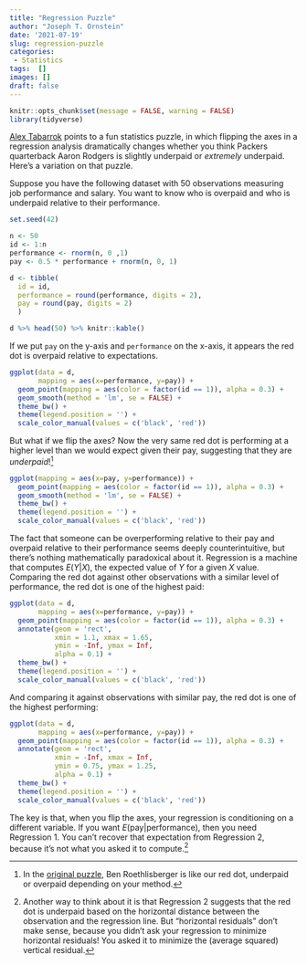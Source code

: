 ```yaml
---
title: "Regression Puzzle"
author: "Joseph T. Ornstein"
date: '2021-07-19'
slug: regression-puzzle
categories:
 - Statistics
tags:  []
images: []
draft: false
---
```


```r
knitr::opts_chunk$set(message = FALSE, warning = FALSE)
library(tidyverse)
```

[Alex Tabarrok](https://marginalrevolution.com/marginalrevolution/2021/07/a-regression-puzzle.html) points to a fun statistics puzzle, in which flipping the axes in a regression analysis dramatically changes whether you think Packers quarterback Aaron Rodgers is slightly underpaid or *extremely* underpaid. Here's a variation on that puzzle.

Suppose you have the following dataset with 50 observations measuring job performance and salary. You want to know who is overpaid and who is underpaid relative to their performance.

```r
set.seed(42)

n <- 50
id <- 1:n
performance <- rnorm(n, 0 ,1)
pay <- 0.5 * performance + rnorm(n, 0, 1)

d <- tibble(
  id = id,
  performance = round(performance, digits = 2),
  pay = round(pay, digits = 2)
  )

d %>% head(50) %>% knitr::kable()
```

If we put `pay` on the y-axis and `performance` on the x-axis, it appears the red dot is overpaid relative to expectations.

```r
ggplot(data = d,
       mapping = aes(x=performance, y=pay)) +
  geom_point(mapping = aes(color = factor(id == 1)), alpha = 0.3) +
  geom_smooth(method = 'lm', se = FALSE) +
  theme_bw() +
  theme(legend.position = '') +
  scale_color_manual(values = c('black', 'red'))
```

But what if we flip the axes? Now the very same red dot is performing at a higher level than we would expect given their pay, suggesting that they are *underpaid*![^1]

[^1]: In the [original puzzle](https://marginalrevolution.com/marginalrevolution/2021/07/a-regression-puzzle.html), Ben Roethlisberger is like our red dot, underpaid or overpaid depending on your method.

```r
ggplot(mapping = aes(x=pay, y=performance)) +
  geom_point(mapping = aes(color = factor(id == 1)), alpha = 0.3) +
  geom_smooth(method = 'lm', se = FALSE) +
  theme_bw() +
  theme(legend.position = '') +
  scale_color_manual(values = c('black', 'red'))
```

The fact that someone can be overperforming relative to their pay and overpaid relative to their performance seems deeply counterintuitive, but there's nothing mathematically paradoxical about it. Regression is a machine that computes $E(Y|X)$, the expected value of $Y$ for a given $X$ value. Comparing the red dot against other observations with a similar level of performance, the red dot is one of the highest paid:

```r
ggplot(data = d,
       mapping = aes(x=performance, y=pay)) +
  geom_point(mapping = aes(color = factor(id == 1)), alpha = 0.3) +
  annotate(geom = 'rect', 
           xmin = 1.1, xmax = 1.65, 
           ymin = -Inf, ymax = Inf,
           alpha = 0.1) +
  theme_bw() +
  theme(legend.position = '') +
  scale_color_manual(values = c('black', 'red'))
```

And comparing it against observations with similar pay, the red dot is one of the highest performing:

```r
ggplot(data = d,
       mapping = aes(x=performance, y=pay)) +
  geom_point(mapping = aes(color = factor(id == 1)), alpha = 0.3) +
  annotate(geom = 'rect', 
           xmin = -Inf, xmax = Inf, 
           ymin = 0.75, ymax = 1.25,
           alpha = 0.1) +
  theme_bw() +
  theme(legend.position = '') +
  scale_color_manual(values = c('black', 'red'))
```

The key is that, when you flip the axes, your regression is conditioning on a different variable. If you want $E(\text{pay} | \text{performance})$, then you need Regression 1. You can't recover that expectation from Regression 2, because it's not what you asked it to compute.[^2]

[^2]: Another way to think about it is that Regression 2 suggests that the red dot is underpaid based on the horizontal distance between the observation and the regression line. But "horizontal residuals" don't make sense, because you didn't ask your regression to minimize horizontal residuals! You asked it to minimize the (average squared) vertical residual.
